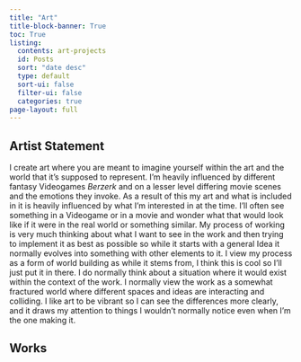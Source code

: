 ```yaml
---
title: "Art"
title-block-banner: True
toc: True
listing:
  contents: art-projects
  id: Posts
  sort: "date desc"
  type: default
  sort-ui: false
  filter-ui: false
  categories: true
page-layout: full
---
```


## Artist Statement

I create art where you are meant to imagine yourself within the art and the world that it’s supposed to represent. I’m heavily influenced by different fantasy Videogames *Berzerk* and on a lesser level differing movie scenes and the emotions they invoke. As a result of this my art and what is included in it is heavily influenced by what I’m interested in at the time.  I’ll often see something in a Videogame or in a movie and wonder what that would look like if it were in the real world or something similar. My process of working is very much thinking about what I want to see in the work and then trying to implement it as best as possible so while it starts with a general Idea it normally evolves into something with other elements to it. I view my process as a form of world building as while it stems from, I think this is cool so I’ll just put it in there. I do normally think about a situation where it would exist within the context of the work. I normally view the work as a somewhat fractured world where different spaces and ideas are interacting and colliding. I like art to be vibrant so I can see the differences more clearly, and it draws my attention to things I wouldn’t normally notice even when I’m the one making it.

## Works

<div id='Posts'></div>